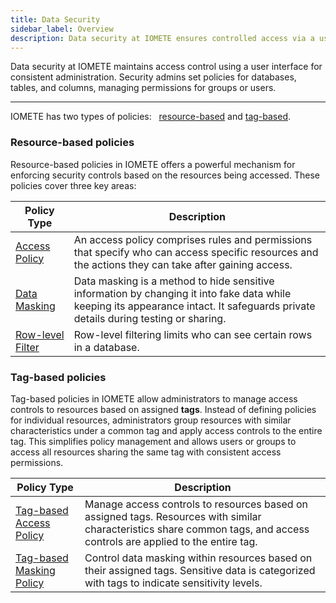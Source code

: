 ```yaml
---
title: Data Security
sidebar_label: Overview
description: Data security at IOMETE ensures controlled access via a user interface. Admins manage permissions for groups/users on databases, tables and columns.
---
```


Data security at IOMETE maintains access control using a user interface for consistent administration. Security admins set policies for databases, tables, and columns, managing permissions for groups or users.

<hr />

IOMETE has two types of policies: &nbsp; [resource-based](#resource-based-policies) and [tag-based](#tag-based-policies).

### Resource-based policies

Resource-based policies in IOMETE offers a powerful mechanism for enforcing security controls based on the resources being accessed. These policies cover three key areas:

<table>
  <thead>
    <tr>
      <th style={{ whiteSpace: "nowrap" }}>Policy Type</th>
      <th>Description</th>
    </tr>
  </thead>
  <tbody>
    <tr>
      <td style={{ whiteSpace: "nowrap" }}>
        <a href="/resources/user-guide/data-security/access-policy">Access Policy</a>
      </td>
      <td>
        An access policy comprises rules and permissions that specify who can access specific resources and the actions
        they can take after gaining access.
      </td>
    </tr>
    <tr>
      <td style={{ whiteSpace: "nowrap" }}>
        <a href="/resources/user-guide/data-security/masking">Data Masking</a>
      </td>
      <td>
        Data masking is a method to hide sensitive information by changing it into fake data while keeping its
        appearance intact. It safeguards private details during testing or sharing.
      </td>
    </tr>
    <tr>
      <td style={{ whiteSpace: "nowrap" }}>
        <a href="/resources/user-guide/data-security/row-level-filter">Row-level Filter</a>
      </td>
      <td>Row-level filtering limits who can see certain rows in a database.</td>
    </tr>
  </tbody>
</table>

### Tag-based policies

Tag-based policies in IOMETE allow administrators to manage access controls to resources based on assigned **tags**. Instead of defining policies for individual resources, administrators group resources with similar characteristics under a common tag and apply access controls to the entire tag. This simplifies policy management and allows users or groups to access all resources sharing the same tag with consistent access permissions.

<table>
  <thead>
    <tr>
      <th>Policy Type</th>
      <th>Description</th>
    </tr>
  </thead>
  <tbody>
    <tr>
      <td style={{ whiteSpace: "nowrap" }}>
        <a href="/resources/user-guide/data-security/tag-based-access">Tag-based Access Policy</a>
      </td>
      <td>
        Manage access controls to resources based on assigned tags. Resources with similar characteristics share common
        tags, and access controls are applied to the entire tag.
      </td>
    </tr>
    <tr>
      <td style={{ whiteSpace: "nowrap" }}>
        <a href="/resources/user-guide/data-security/tag-based-masking">Tag-based Masking Policy</a>
      </td>
      <td>
        Control data masking within resources based on their assigned tags. Sensitive data is categorized with tags to
        indicate sensitivity levels.
      </td>
    </tr>
  </tbody>
</table>

